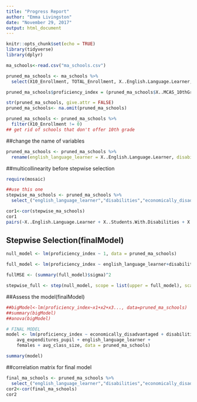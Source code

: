 ```yaml
---
title: "Progress Report"
author: "Emma Livingston"
date: "November 29, 2017"
output: html_document
---
```


```r
knitr::opts_chunk$set(echo = TRUE)
library(tidyverse)
library(dplyr)
```

```r
ma_schools<-read.csv("ma_schools.csv")

pruned_ma_schools <- ma_schools %>%
  select(X10_Enrollment, TOTAL_Enrollment, X..English.Language.Learner, X..Students.With.Disabilities, X..High.Needs, X..Economically.Disadvantaged, X..African.American, X..Asian, X..Hispanic, X..White, X..Native.American, X..Native.Hawaiian..Pacific.Islander, X..Multi.Race..Non.Hispanic, X..Males, X..Females, Total...of.Classes, Average.Class.Size, Number.of.Students, Salary.Totals, Average.Salary, FTE.Count, In.District.Expenditures, Total.In.district.FTEs, Average.In.District.Expenditures.per.Pupil, Total.Expenditures, Total.Pupil.FTEs, Average.Expenditures.per.Pupil, X..Graduated, X..Still.in.School, X..Non.Grad.Completers, X..GED, X..Dropped.Out, X..Permanently.Excluded, X..Attending.College,  X..MCAS_10thGrade_English_A, X..MCAS_10thGrade_English_NI, X..MCAS_10thGrade_English_P, X..MCAS_10thGrade_English_P.A, X..MCAS_10thGrade_English_W.F, X..MCAS_10thGrade_Math_A, X..MCAS_10thGrade_Math_NI, X..MCAS_10thGrade_Math_P, X..MCAS_10thGrade_Math_P.A, X..MCAS_10thGrade_Math_W.F)

pruned_ma_schools$proficiency_index = (pruned_ma_schools$X..MCAS_10thGrade_English_P.A + pruned_ma_schools$X..MCAS_10thGrade_Math_P.A) / 2

str(pruned_ma_schools, give.attr = FALSE)
pruned_ma_schools<- na.omit(pruned_ma_schools)

pruned_ma_schools <- pruned_ma_schools %>%
  filter(X10_Enrollment != 0)
## get rid of schools that don't offer 10th grade
```

##change the name of variables
```r
pruned_ma_schools <- pruned_ma_schools %>%
  rename(english_language_learner = X..English.Language.Learner, disabilities = X..Students.With.Disabilities, economically_disadvantaged = X..Economically.Disadvantaged, white = X..White, females = X..Females, avg_class_size = Average.Class.Size, avg_salary = Average.Salary, avg_expenditures_pupil = Average.Expenditures.per.Pupil)
```

##multicollinearity before stepwise selection
```r
require(mosaic)

##use this one
stepwise_ma_schools <- pruned_ma_schools %>%
  select_("english_language_learner","disabilities","economically_disadvantaged","females","avg_class_size","avg_expenditures_pupil","proficiency_index","avg_salary","white")

cor1<-cor(stepwise_ma_schools)
cor1
pairs(~X..English.Language.Learner + X..Students.With.Disabilities + X..Economically.Disadvantaged + X..White + X..Females + Average.Class.Size + Average.Salary + Average.Expenditures.per.Pupil+proficiency_index, data = pruned_ma_schools, main = "Simple Scatterplot Matrix")

```

## Stepwise Selection(finalModel)
```r
null_model <- lm(proficiency_index ~ 1, data = pruned_ma_schools)

full_model <- lm(proficiency_index ~ english_language_learner+disabilities+economically_disadvantaged+females+avg_class_size+avg_expenditures_pupil+proficiency_index+avg_salary+white, data = pruned_ma_schools)

fullMSE <- (summary(full_model)$sigma)^2

stepwise_full <- step(null_model, scope = list(upper = full_model), scale = fullMSE, direction = "both")
```



 
##Assess the model(finalModel)
```r
##bigModel<-lm(proficiency_index~x1+x2+x3..., data=pruned_ma_schools)
##summary(bigModel)
##anova(bigModel)
```


```r
# FINAL MODEL
model <- lm(proficiency_index ~ economically_disadvantaged + disabilities + 
    avg_expenditures_pupil + english_language_learner + 
    females + avg_class_size, data = pruned_ma_schools)

summary(model)
```

##correlation matrix for final model
```r
final_ma_schools <- pruned_ma_schools %>%
  select_("english_language_learner","disabilities","economically_disadvantaged","females","avg_class_size","avg_expenditures_pupil","proficiency_index")
cor2<-cor(final_ma_schools)
cor2
```
